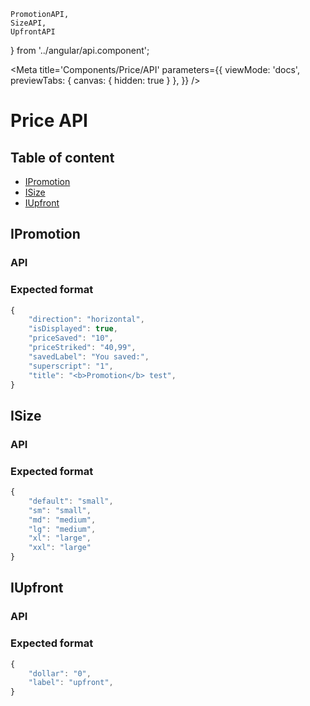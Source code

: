     PromotionAPI,
    SizeAPI,
    UpfrontAPI
} from '../angular/api.component';

<Meta
    title='Components/Price/API'
    parameters={{
        viewMode: 'docs',
        previewTabs: {
            canvas: { hidden: true }
        },
    }}
/>

# Price API

## Table of content

- <a href="#ipromotion" target="_self">IPromotion</a>
- <a href="#isize" target="_self">ISize</a>
- <a href="#iupfront" target="_self">IUpfront</a>

## IPromotion

<h3 id="ipromotion-api">API</h3>

<ArgsTable of={PromotionAPI} />

<h3 id="ipromotion-format">Expected format</h3>

```jsx
{
    "direction": "horizontal",
    "isDisplayed": true,
    "priceSaved": "10",
    "priceStriked": "40,99",
    "savedLabel": "You saved:",
    "superscript": "1",
    "title": "<b>Promotion</b> test",
}
```

## ISize

<h3 id="isize-api">API</h3>

<ArgsTable of={SizeAPI} />

<h3 id="isize-format">Expected format</h3>

```jsx
{
    "default": "small",
    "sm": "small",
    "md": "medium",
    "lg": "medium",
    "xl": "large",
    "xxl": "large"
}
```

## IUpfront

<h3 id="iupfront-api">API</h3>

<ArgsTable of={UpfrontAPI} />

<h3 id="iupfront-format">Expected format</h3>

```jsx
{
    "dollar": "0",
    "label": "upfront",
}
```
